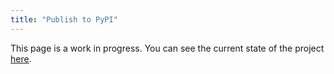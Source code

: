 ```yaml
---
title: "Publish to PyPI"
---
```


This page is a work in progress. You can see the current state of the project [here](https://github.com/JosephBARBIERDARNAL/python-packaging-essentials).
